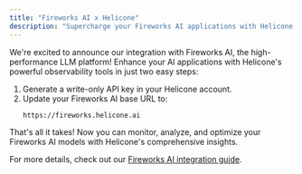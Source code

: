 ```yaml
---
title: "Fireworks AI x Helicone"
description: "Supercharge your Fireworks AI applications with Helicone's observability"
---
```


We're excited to announce our integration with Fireworks AI, the high-performance LLM platform! Enhance your AI applications with Helicone's powerful observability tools in just two easy steps:

1. Generate a write-only API key in your Helicone account.
2. Update your Fireworks AI base URL to:
   ```
   https://fireworks.helicone.ai
   ```

That's all it takes! Now you can monitor, analyze, and optimize your Fireworks AI models with Helicone's comprehensive insights.

For more details, check out our [Fireworks AI integration guide](https://docs.helicone.ai/getting-started/integration-method/fireworks).
